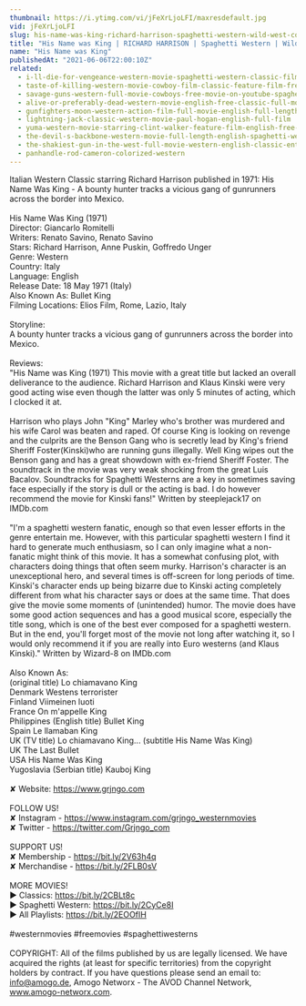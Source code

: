 ```yaml
---
thumbnail: https://i.ytimg.com/vi/jFeXrLjoLFI/maxresdefault.jpg
vid: jFeXrLjoLFI
slug: his-name-was-king-richard-harrison-spaghetti-western-wild-west-cowboy-movie
title: "His Name was King | RICHARD HARRISON | Spaghetti Western | Wild West | Cowboy Movie"
name: "His Name was King"
publishedAt: "2021-06-06T22:00:10Z"
related:
  - i-ll-die-for-vengeance-western-movie-spaghetti-western-classic-film-free-cowboy-movie
  - taste-of-killing-western-movie-cowboy-film-classic-feature-film-free-movie-on-youtube
  - savage-guns-western-full-movie-cowboys-free-movie-on-youtube-spaghetti-western
  - alive-or-preferably-dead-western-movie-english-free-classic-full-movie
  - gunfighters-moon-western-action-film-full-movie-english-full-length-film-hd-1080p
  - lightning-jack-classic-western-movie-paul-hogan-english-full-film
  - yuma-western-movie-starring-clint-walker-feature-film-english-free-movie-full-length-youtube
  - the-devil-s-backbone-western-movie-full-length-english-spaghetti-western-cowboyfilm-watchfree
  - the-shakiest-gun-in-the-west-full-movie-western-english-classic-entire-film-full-free-movies
  - panhandle-rod-cameron-colorized-western
---
```


Italian Western Classic starring Richard Harrison published in 1971: His Name Was King - A bounty hunter tracks a vicious gang of gunrunners across the border into Mexico.<br />
<br />
His Name Was King (1971)<br />
Director: Giancarlo Romitelli <br />
Writers: Renato Savino, Renato Savino <br />
Stars: Richard Harrison, Anne Puskin, Goffredo Unger<br />
Genre: Western<br />
Country: Italy<br />
Language: English<br />
Release Date: 18 May 1971 (Italy) <br />
Also Known As: Bullet King <br />
Filming Locations: Elios Film, Rome, Lazio, Italy<br />
<br />
Storyline:<br />
A bounty hunter tracks a vicious gang of gunrunners across the border into Mexico.<br />
<br />
Reviews:<br />
"His Name was King (1971) This movie with a great title but lacked an overall deliverance to the audience. Richard Harrison and Klaus Kinski were very good acting wise even though the latter was only 5 minutes of acting, which I clocked it at.<br />
<br />
Harrison who plays John "King" Marley who's brother was murdered and his wife Carol was beaten and raped. Of course King is looking on revenge and the culprits are the Benson Gang who is secretly lead by King's friend Sheriff Foster(Kinski)who are running guns illegally. Well King wipes out the Benson gang and has a great showdown with ex-friend Sheriff Foster. The soundtrack in the movie was very weak shocking from the great Luis Bacalov. Soundtracks for Spaghetti Westerns are a key in sometimes saving face especially if the story is dull or the acting is bad. I do however recommend the movie for Kinski fans!" Written by steeplejack17 on IMDb.com<br />
<br />
"I'm a spaghetti western fanatic, enough so that even lesser efforts in the genre entertain me. However, with this particular spaghetti western I find it hard to generate much enthusiasm, so I can only imagine what a non-fanatic might think of this movie. It has a somewhat confusing plot, with characters doing things that often seem murky. Harrison's character is an unexceptional hero, and several times is off-screen for long periods of time. Kinski's character ends up being bizarre due to Kinski acting completely different from what his character says or does at the same time. That does give the movie some moments of (unintended) humor. The movie does have some good action sequences and has a good musical score, especially the title song, which is one of the best ever composed for a spaghetti western. But in the end, you'll forget most of the movie not long after watching it, so I would only recommend it if you are really into Euro westerns (and Klaus Kinski)." Written by Wizard-8 on IMDb.com <br />
<br />
Also Known As:<br />
(original title) Lo chiamavano King<br />
Denmark Westens terrorister<br />
Finland Viimeinen luoti<br />
France On m'appelle King<br />
Philippines (English title) Bullet King<br />
Spain Le llamaban King<br />
UK (TV title) Lo chiamavano King... (subtitle His Name Was King)<br />
UK The Last Bullet<br />
USA His Name Was King<br />
Yugoslavia (Serbian title) Kauboj King<br />
<br />
✘ Website: https://www.grjngo.com<br />
<br />
FOLLOW US!<br />
✘ Instagram - https://www.instagram.com/grjngo_westernmovies<br />
✘ Twitter - https://twitter.com/Grjngo_com<br />
<br />
SUPPORT US!<br />
✘ Membership - https://bit.ly/2V63h4q<br />
✘ Merchandise - https://bit.ly/2FLB0sV<br />
<br />
MORE MOVIES! <br />
► Classics: https://bit.ly/2CBLt8c <br />
► Spaghetti Western: https://bit.ly/2CyCe8I <br />
► All Playlists: https://bit.ly/2EOOfIH <br />
<br />
#westernmovies #freemovies #spaghettiwesterns<br />
<br />
COPYRIGHT: All of the films published by us are legally licensed. We have acquired the rights (at least for specific territories) from the copyright holders by contract. If you have questions please send an email to: info@amogo.de, Amogo Networx - The AVOD Channel Network, www.amogo-networx.com.